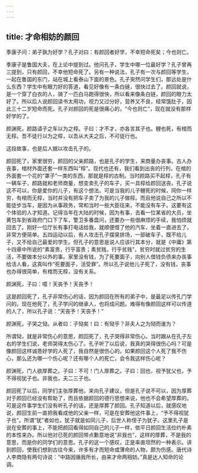 ```yaml
---
---
---
```

title: 才命相妨的颜回
---




季康子问：弟子孰为好学？孔子对曰：有颜回者好学，不幸短命死矣；今也则亡。

季康子是鲁国大夫，在上论中提到过。他问孔子，学生中哪一位最好学？孔子曾再三提到，只有颜回，不幸他短命死了。另有一种说法，孔子有一次与颜回等学生，一起在鲁国的东门，站在城上看泰山下面的景色。孔子突然问学生们，那远处是什么东西？学生中有眼力好的答道，看见好像有一条白链，很快过去了。颜回就说，是一个穿了白衣的人，骑了一匹白马跑得很快，所以看来像条白链，颜回的眼力太好了。所以后人说颜回读书太用功，视力又过分好，营养又不良，经常饿肚子，因此三十二岁短命而死。孔子对颜回的死是很痛心的，“今也则亡”，现在就没有那样好学的了。

颜渊死，颜路请子之车以为之椁。子曰：才不才，亦各言其子也。鲤也死，有棺而无椁。吾不徒行以为之椁，以吾从大夫之后，不可徒行也。

这段故事，也是后人据以攻击孔子的。

颜回死了，家里很穷，颜回的父亲颜路，也是孔子的学生，来商量办丧事。古人办丧事，棺材外面还套一样东西叫“椁”。现代也还有，我们看到出丧的行列，在棺的外面套一个花的“罩子”一类的东西，那就是椁的古制。当时颜路买不起椁，孔子有一辆车子，颜路就和老师商量，想变卖孔子的车子，买一具椁给颜回送丧。孔子说这不可以，你是爱你的儿子，有这个想法。可是当我的儿子鲤死的时候，同你一样穷，有棺而无椁，当时并没有把车子卖了为我的儿子做椁。而且他说自己之所以不能徒步当车，是因为从事政务，常和当时一些大臣往来，不能没有车子。这要有这个体验的人才知道。记得当年在大陆的时候，因为有事，去看一位某省的大员，坐黄包车到省政府门口下了车，警卫多番盘问，还要办一些很麻烦的手续，我怕烦就回去了。刚好一位厅长有事打电话给我，就顺便借了他的汽车，坐着一直进去了，非常方便简单。五四运动以后，有人攻击孔子摆臭排场，一部破车子，既不给儿子，又不给自己最爱的学生。但孔子的意思是说人应该行其本分，就是《中庸》第十四章中所说的“素富贵，行乎富贵；素贫贱，行乎贫贱”，贫穷时就过贫穷的生活，不要做本分以外的事。家里没有钱，为了死要面子，向别人借钱负债来办丧事给活人看，这真叫作“死要面子，活受罪”。所以孔子说他儿子死了，没有钱，丧事也办得很简单，有棺而无椁，没有关系。

颜渊死，子曰：噫！天丧予！天丧予！

这是颜回死了，孔子非常伤心的话，因为颜回在所有的弟子中，是最足以传孔门学问的。现在他死了，孔子学问的继承人，也将成问题。难得有像颜回这样可以传道的人了，所以孔子说：“天丧予！天丧予！”

颜渊死，子哭之恸。从者曰：子恸矣！曰：有恸乎？非夫人之为恸而谁为？

所谓恸，就是非常伤心的意思，颜回死了，孔子哭得非常伤心。当时跟从在孔子左右的学生们说，老师哭得太伤心了。孔子听了以后说，我真的哭得很伤心吗？可是像颜回这样诚恳好学的人死了，我自然是很伤心的。如果颜回这个人死了我不伤心，那么还为哪一个伤心呢？还有哪个人的死亡，会令我这样伤心呢？

颜渊死，门人欲厚葬之。子曰：不可！门人厚葬之。子曰：回也，视予犹父也，予不得视犹子也。非我也，夫二三子也。

颜回死了以后，同学们主张厚葬他，来向孔子建议，但是孔子说不可以，因为厚葬对于颜回已经没有帮助了，而且依据颜回的德行思想来说，他也不会希望厚葬的。可是这件事学生们没有听孔子的话，还是厚葬了颜回。孔子知道以后，就感叹地说，颜回生前一直把我看成他的父亲一样，可是在安葬他这件事上，“予不得视犹子也”。所谓“犹”者如也，犹子就是如同儿子，后世人称侄子为犹子。这里孔子是说在安葬的事上，不能把颜回看得如同自己的儿子一样，依平日颜回生活俭约朴素的本性来办。所以他对已死的颜回带点歉意地说“非我也”，这样的厚葬，不是我的意思，而是你的同学们的意思。孔子的这一个感叹，正是率直坦然的一种表示。讲到颜回，使我们想到古往今来，许多有才而短命或薄命的人物，颇为伤感。唐代诗人李商隐有两句诗说：“中路因循我所长，由来才命两相妨。”真是达人知命的论调。